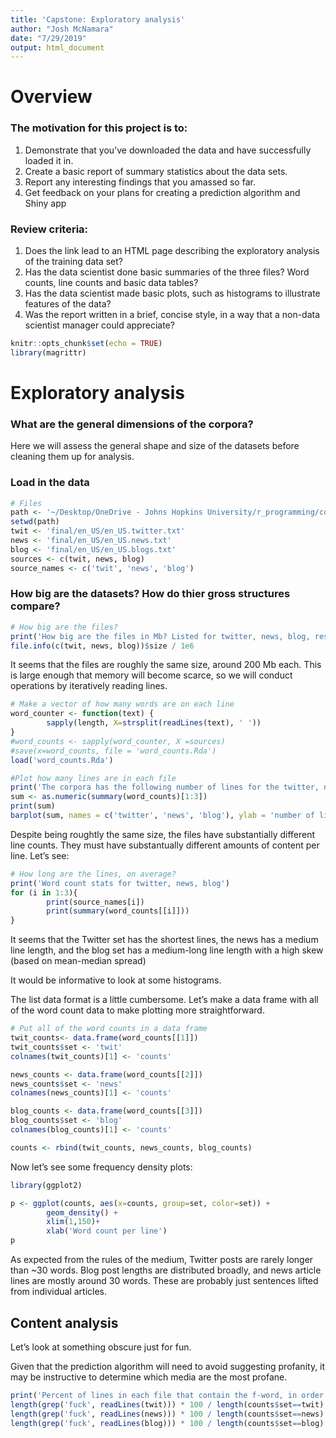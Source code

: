```yaml
---
title: 'Capstone: Exploratory analysis'
author: "Josh McNamara"
date: "7/29/2019"
output: html_document
---
```

# Overview
### The motivation for this project is to:
1. Demonstrate that you've downloaded the data and have successfully loaded it in.
2. Create a basic report of summary statistics about the data sets.
3. Report any interesting findings that you amassed so far.
4. Get feedback on your plans for creating a prediction algorithm and Shiny app

### Review criteria:
1. Does the link lead to an HTML page describing the exploratory analysis of the training data set?
2. Has the data scientist done basic summaries of the three files? Word counts, line counts and basic data tables?
3. Has the data scientist made basic plots, such as histograms to illustrate features of the data?
4. Was the report written in a brief, concise style, in a way that a non-data scientist manager could appreciate?



```r
knitr::opts_chunk$set(echo = TRUE)
library(magrittr)

```

# Exploratory analysis 
### What are the general dimensions of the corpora?

Here we will assess the general shape and size of the datasets before cleaning them up for analysis.

### Load in the data
```r

# Files
path <- '~/Desktop/OneDrive - Johns Hopkins University/r_programming/coursera_data_science_courses/10_capstone/'
setwd(path)
twit <- 'final/en_US/en_US.twitter.txt'
news <- 'final/en_US/en_US.news.txt'
blog <- 'final/en_US/en_US.blogs.txt'
sources <- c(twit, news, blog)
source_names <- c('twit', 'news', 'blog')
```


### How big are the datasets? How do thier gross structures compare?

```r
# How big are the files?
print('How big are the files in Mb? Listed for twitter, news, blog, respectively.')
file.info(c(twit, news, blog))$size / 1e6
```

It seems that the files are roughly the same size, around 200 Mb each. This is large enough that memory will become scarce, so we will conduct operations by iteratively reading lines.

```r
# Make a vector of how many words are on each line
word_counter <- function(text) {
        sapply(length, X=strsplit(readLines(text), ' '))
}
#word_counts <- sapply(word_counter, X =sources)
#save(x=word_counts, file = 'word_counts.Rda')
load('word_counts.Rda')

#Plot how many lines are in each file
print('The corpora has the following number of lines for the twitter, news, and blog datasets, respectively')
sum <- as.numeric(summary(word_counts)[1:3])
print(sum)
barplot(sum, names = c('twitter', 'news', 'blog'), ylab = 'number of lines in file')
```

Despite being roughtly the same size, the files have substantially different line counts. They must have substantually different amounts of content per line. Let's see:

```r
# How long are the lines, on average?
print('Word count stats for twitter, news, blog')
for (i in 1:3){
        print(source_names[i])
        print(summary(word_counts[[i]]))
}
```

It seems that the Twitter set has the shortest lines, the news has a medium line length, and the blog set has a medium-long line length with a high skew  (based on mean-median spread)

It would be informative to look at some histograms.

The list data format is a little cumbersome. Let's make a data frame with all of the word count data to make plotting more straightforward.

```r
# Put all of the word counts in a data frame
twit_counts<- data.frame(word_counts[[1]])
twit_counts$set <- 'twit'
colnames(twit_counts)[1] <- 'counts'

news_counts <- data.frame(word_counts[[2]])
news_counts$set <- 'news'
colnames(news_counts)[1] <- 'counts'

blog_counts <- data.frame(word_counts[[3]])
blog_counts$set <- 'blog'
colnames(blog_counts)[1] <- 'counts'

counts <- rbind(twit_counts, news_counts, blog_counts)

```

Now let's see some frequency density plots:

```r
library(ggplot2)

p <- ggplot(counts, aes(x=counts, group=set, color=set)) + 
        geom_density() + 
        xlim(1,150)+
        xlab('Word count per line')
p
```

As expected from the rules of the medium, Twitter posts are rarely longer than ~30 words. Blog post lengths are distributed broadly, and news article lines are mostly around 30 words. These are probably just sentences lifted from individual articles.

## Content analysis
Let's look at something obscure just for fun.

Given that the prediction algorithm will need to avoid suggesting profanity, it may be instructive to determine which media are the most profane.

```r
print('Percent of lines in each file that contain the f-word, in order twitter, news, blog')
length(grep('fuck', readLines(twit))) * 100 / length(counts$set==twit)
length(grep('fuck', readLines(news))) * 100 / length(counts$set==news)
length(grep('fuck', readLines(blog))) * 100 / length(counts$set==blog)
```




